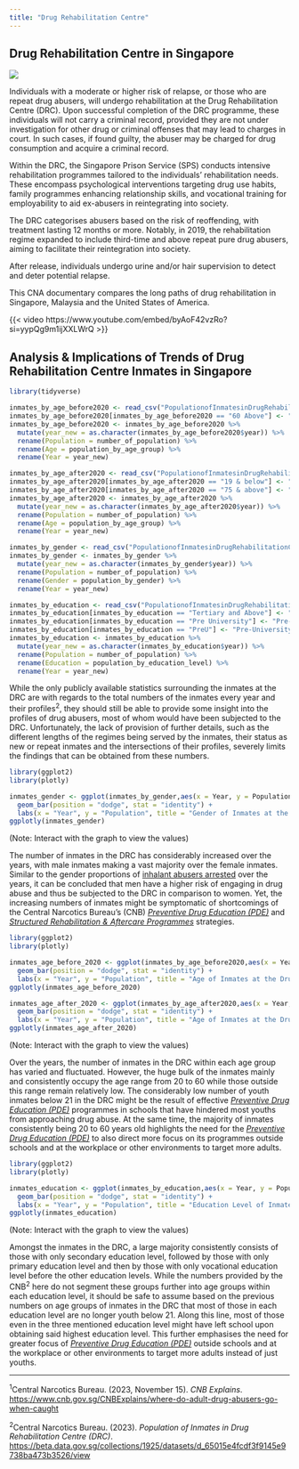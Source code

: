 ```yaml
---
title: "Drug Rehabilitation Centre"
---
```


## Drug Rehabilitation Centre in Singapore

![](drc.jpg){fig-align="center"}

Individuals with a moderate or higher risk of relapse, or those who are repeat drug abusers, will undergo rehabilitation at the Drug Rehabilitation Centre (DRC). Upon successful completion of the DRC programme, these individuals will not carry a criminal record, provided they are not under investigation for other drug or criminal offenses that may lead to charges in court. In such cases, if found guilty, the abuser may be charged for drug consumption and acquire a criminal record.

Within the DRC, the Singapore Prison Service (SPS) conducts intensive rehabilitation programmes tailored to the individuals' rehabilitation needs. These encompass psychological interventions targeting drug use habits, family programmes enhancing relationship skills, and vocational training for employability to aid ex-abusers in reintegrating into society.

The DRC categorises abusers based on the risk of reoffending, with treatment lasting 12 months or more. Notably, in 2019, the rehabilitation regime expanded to include third-time and above repeat pure drug abusers, aiming to facilitate their reintegration into society.

After release, individuals undergo urine and/or hair supervision to detect and deter potential relapse.

This CNA documentary compares the long paths of drug rehabilitation in Singapore, Malaysia and the United States of America.

{{< video https://www.youtube.com/embed/byAoF42vzRo?si=yypQg9m1ijXXLWrQ >}}

## Analysis & Implications of Trends of Drug Rehabilitation Centre Inmates in Singapore

```r
library(tidyverse)

inmates_by_age_before2020 <- read_csv("PopulationofInmatesinDrugRehabilitationCentreDRCbyAgeGroup20062020.csv")
inmates_by_age_before2020[inmates_by_age_before2020 == "60 Above"] <- "60 & Above"
inmates_by_age_before2020 <- inmates_by_age_before2020 %>%
  mutate(year_new = as.character(inmates_by_age_before2020$year)) %>%
  rename(Population = number_of_population) %>%
  rename(Age = population_by_age_group) %>%
  rename(Year = year_new)

inmates_by_age_after2020 <- read_csv("PopulationofInmatesinDrugRehabilitationCentreDRCbyAgeGroup2020onwards.csv")
inmates_by_age_after2020[inmates_by_age_after2020 == "19 & below"] <- "19 & Below"
inmates_by_age_after2020[inmates_by_age_after2020 == "75 & above"] <- "75 & Above"
inmates_by_age_after2020 <- inmates_by_age_after2020 %>%
  mutate(year_new = as.character(inmates_by_age_after2020$year)) %>%
  rename(Population = number_of_population) %>%
  rename(Age = population_by_age_group) %>%
  rename(Year = year_new)

inmates_by_gender <- read_csv("PopulationofInmatesinDrugRehabilitationCentreDRCbyGender.csv")
inmates_by_gender <- inmates_by_gender %>%
  mutate(year_new = as.character(inmates_by_gender$year)) %>%
  rename(Population = number_of_population) %>%
  rename(Gender = population_by_gender) %>%
  rename(Year = year_new)

inmates_by_education <- read_csv("PopulationofInmatesinDrugRehabilitationCentreDRCbyEducationLevel.csv")
inmates_by_education[inmates_by_education == "Tertiary and Above"] <- "Tertiary & Above"
inmates_by_education[inmates_by_education == "Pre University"] <- "Pre-University"
inmates_by_education[inmates_by_education == "PreU"] <- "Pre-University"
inmates_by_education <- inmates_by_education %>%
  mutate(year_new = as.character(inmates_by_education$year)) %>%
  rename(Population = number_of_population) %>%
  rename(Education = population_by_education_level) %>%
  rename(Year = year_new)
```

While the only publicly available statistics surrounding the inmates at the DRC are with regards to the total numbers of the inmates every year and their profiles^2^, they should still be able to provide some insight into the profiles of drug abusers, most of whom would have been subjected to the DRC. Unfortunately, the lack of provision of further details, such as the different lengths of the regimes being served by the inmates, their status as new or repeat inmates and the intersections of their profiles, severely limits the findings that can be obtained from these numbers.

```r
library(ggplot2)
library(plotly)

inmates_gender <- ggplot(inmates_by_gender,aes(x = Year, y = Population, fill = Gender)) + 
  geom_bar(position = "dodge", stat = "identity") +
  labs(x = "Year", y = "Population", title = "Gender of Inmates at the Drug Rehabilitation Centre", fill = "Gender")
ggplotly(inmates_gender)
```

(Note: Interact with the graph to view the values)

The number of inmates in the DRC has considerably increased over the years, with male inmates making a vast majority over the female inmates. Similar to the gender proportions of [inhalant abusers arrested](abusers_arrested.qmd) over the years, it can be concluded that men have a higher risk of engaging in drug abuse and thus be subjected to the DRC in comparison to women. Yet, the increasing numbers of inmates might be symptomatic of shortcomings of the Central Narcotics Bureau's (CNB) [*Preventive Drug Education (PDE)*](index.qmd) and [*Structured Rehabilitation & Aftercare Programmes*](index.qmd) strategies.

```r
library(ggplot2)
library(plotly)

inmates_age_before_2020 <- ggplot(inmates_by_age_before2020,aes(x = Year, y = Population, fill = Age)) + 
  geom_bar(position = "dodge", stat = "identity") +
  labs(x = "Year", y = "Population", title = "Age of Inmates at the Drug Rehabilitation Centre (Before 2020)", fill = "Age Group")
ggplotly(inmates_age_before_2020)

inmates_age_after_2020 <- ggplot(inmates_by_age_after2020,aes(x = Year, y = Population, fill = Age)) + 
  geom_bar(position = "dodge", stat = "identity") +
  labs(x = "Year", y = "Population", title = "Age of Inmates at the Drug Rehabilitation Centre (After 2020)", fill = "Age Group")
ggplotly(inmates_age_after_2020)
```

(Note: Interact with the graph to view the values)

Over the years, the number of inmates in the DRC within each age group has varied and fluctuated. However, the huge bulk of the inmates mainly and consistently occupy the age range from 20 to 60 while those outside this range remain relatively low. The considerably low number of youth inmates below 21 in the DRC might be the result of effective [*Preventive Drug Education (PDE)*](index.qmd) programmes in schools that have hindered most youths from approaching drug abuse. At the same time, the majority of inmates consistently being 20 to 60 years old highlights the need for the [*Preventive Drug Education (PDE)*](index.qmd) to also direct more focus on its programmes outside schools and at the workplace or other environments to target more adults.

```r
library(ggplot2)
library(plotly)

inmates_education <- ggplot(inmates_by_education,aes(x = Year, y = Population, fill = Education)) + 
  geom_bar(position = "dodge", stat = "identity") +
  labs(x = "Year", y = "Population", title = "Education Level of Inmates at the Drug Rehabilitation Centre", fill = "Education Level")
ggplotly(inmates_education)
```

(Note: Interact with the graph to view the values)

Amongst the inmates in the DRC, a large majority consistently consists of those with only secondary education level, followed by those with only primary education level and then by those with only vocational education level before the other education levels. While the numbers provided by the CNB^2^ here do not segment these groups further into age groups within each education level, it should be safe to assume based on the previous numbers on age groups of inmates in the DRC that most of those in each education level are no longer youth below 21. Along this line, most of those even in the three mentioned education level might have left school upon obtaining said highest education level. This further emphasises the need for greater focus of [*Preventive Drug Education (PDE)*](index.qmd) outside schools and at the workplace or other environments to target more adults instead of just youths.

------------------------------------------------------------------------

^1^Central Narcotics Bureau. (2023, November 15). *CNB Explains*. <https://www.cnb.gov.sg/CNBExplains/where-do-adult-drug-abusers-go-when-caught>

^2^Central Narcotics Bureau. (2023). *Population of Inmates in Drug Rehabilitation Centre (DRC)*. <https://beta.data.gov.sg/collections/1925/datasets/d_65015e4fcdf3f9145e9738ba473b3526/view>
